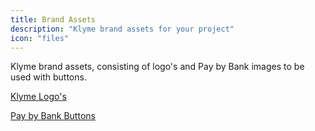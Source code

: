 ```yaml
---
title: Brand Assets
description: "Klyme brand assets for your project"
icon: "files"
---
```


Klyme brand assets, consisting of logo's and Pay by Bank images to be used with buttons.

[Klyme Logo's](https://storage.googleapis.com/klyme-images/logos/klyme_logos.zip)

[Pay by Bank Buttons](https://storage.googleapis.com/klyme-images/logos/pay_by_bank_btns.zip)

